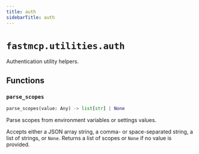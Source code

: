 ---
title: auth
sidebarTitle: auth
---

# `fastmcp.utilities.auth`


Authentication utility helpers.

## Functions

### `parse_scopes` <sup><a href="https://github.com/jlowin/fastmcp/blob/main/src/fastmcp/utilities/auth.py#L9" target="_blank"><Icon icon="github" style="width: 14px; height: 14px;" /></a></sup>

```python
parse_scopes(value: Any) -> list[str] | None
```


Parse scopes from environment variables or settings values.

Accepts either a JSON array string, a comma- or space-separated string,
a list of strings, or ``None``. Returns a list of scopes or ``None`` if
no value is provided.

